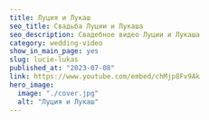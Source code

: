 ---
title: Луция и Лукаш
seo_title: Свадьба Луции и Лукаша
seo_description: Свадебное видео Луции и Лукаша
category: wedding-video
show_in_main_page: yes
slug: lucie-lukas
published_at: "2023-07-08"
link: https://www.youtube.com/embed/chMjp8Fv9Ak
hero_image:
  image: "./cover.jpg"
  alt: "Луция и Лукаш"
---
